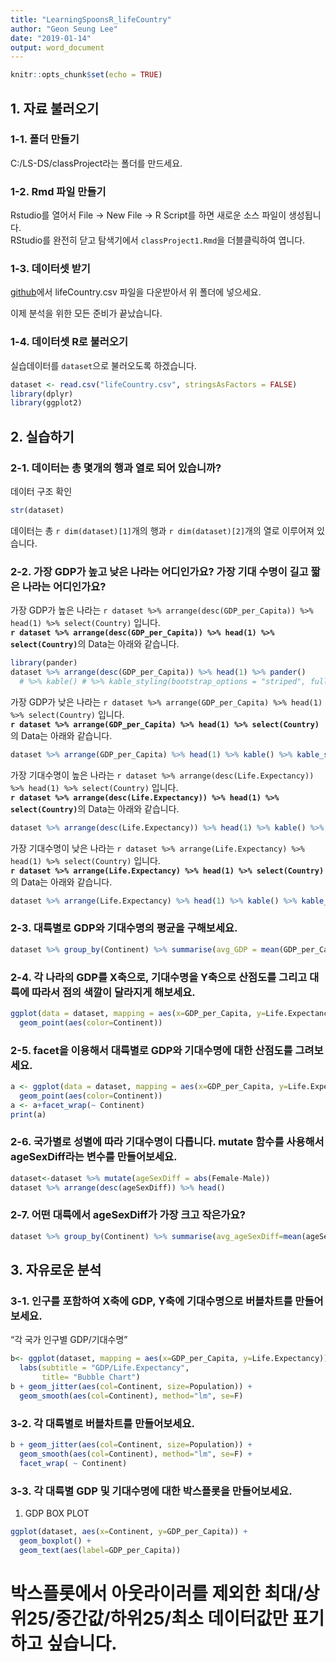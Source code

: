 ```yaml
---
title: "LearningSpoonsR_lifeCountry"
author: "Geon Seung Lee"
date: "2019-01-14"
output: word_document
---
```


```r
knitr::opts_chunk$set(echo = TRUE)
```

## 1. 자료 불러오기  


### 1-1. 폴더 만들기  

C:/LS-DS/classProject라는 폴더를 만드세요.

### 1-2. Rmd 파일 만들기  

Rstudio를 열어서 File -> New File -> R Script를 하면 새로운 소스 파일이 생성됩니다.  
RStudio를 완전히 닫고 탐색기에서 `classProject1.Rmd`을 더블클릭하여 엽니다.

### 1-3. 데이터셋 받기  

[github](https://github.com/LearningSpoonsR/LS-DS/tree/master/classProject)에서 lifeCountry.csv 파일을 다운받아서 위 폴더에 넣으세요.  

이제 분석을 위한 모든 준비가 끝났습니다.

### 1-4. 데이터셋 R로 불러오기  

실습데이터를 `dataset`으로 불러오도록 하겠습니다.  

```r
dataset <- read.csv("lifeCountry.csv", stringsAsFactors = FALSE)
library(dplyr)
library(ggplot2)
```

## 2. 실습하기  

### 2-1. 데이터는 총 몇개의 행과 열로 되어 있습니까?  

데이터 구조 확인  

```r
str(dataset)
```

데이터는 총 `r dim(dataset)[1]`개의 행과 `r dim(dataset)[2]`개의 열로 이루어져 있습니다.  

### 2-2. 가장 GDP가 높고 낮은 나라는 어디인가요? 가장 기대 수명이 길고 짧은 나라는 어디인가요?  

가장 GDP가 높은 나라는 `r dataset %>% arrange(desc(GDP_per_Capita)) %>% head(1) %>% select(Country)` 입니다.  
**`r dataset %>% arrange(desc(GDP_per_Capita)) %>% head(1) %>% select(Country)`**의 Data는 아래와 같습니다.  

```r
library(pander)
dataset %>% arrange(desc(GDP_per_Capita)) %>% head(1) %>% pander()
  # %>% kable() # %>% kable_styling(bootstrap_options = "striped", full_width = F, position = "left")
```

가장 GDP가 낮은 나라는 `r dataset %>% arrange(GDP_per_Capita) %>% head(1) %>% select(Country)` 입니다.    
**`r dataset %>% arrange(GDP_per_Capita) %>% head(1) %>% select(Country)`**의 Data는 아래와 같습니다.  

```r
dataset %>% arrange(GDP_per_Capita) %>% head(1) %>% kable() %>% kable_styling(bootstrap_options = "striped", full_width = F, position = "left")
```

가장 기대수명이 높은 나라는 `r dataset %>% arrange(desc(Life.Expectancy)) %>% head(1) %>% select(Country)` 입니다.  
**`r dataset %>% arrange(desc(Life.Expectancy)) %>% head(1) %>% select(Country)`**의 Data는 아래와 같습니다.  

```r
dataset %>% arrange(desc(Life.Expectancy)) %>% head(1) %>% kable() %>% kable_styling(bootstrap_options = "striped", full_width = F, position = "left")
```

가장 기대수명이 낮은 나라는 `r dataset %>% arrange(Life.Expectancy) %>% head(1) %>% select(Country)` 입니다.  
**`r dataset %>% arrange(Life.Expectancy) %>% head(1) %>% select(Country)`**의 Data는 아래와 같습니다.  

```r
dataset %>% arrange(Life.Expectancy) %>% head(1) %>% kable() %>% kable_styling(bootstrap_options = "striped", full_width = F, position = "left")
```

### 2-3. 대륙별로 GDP와 기대수명의 평균을 구해보세요.

```r
dataset %>% group_by(Continent) %>% summarise(avg_GDP = mean(GDP_per_Capita), avg_LE = mean(Life.Expectancy)) %>% arrange(desc(avg_GDP)) %>% kable() %>% kable_styling(bootstrap_options = "striped", full_width = F, position = "left")
```

### 2-4. 각 나라의 GDP를 X축으로, 기대수명을 Y축으로 산점도를 그리고 대륙에 따라서 점의 색깔이 달라지게 해보세요.

```r
ggplot(data = dataset, mapping = aes(x=GDP_per_Capita, y=Life.Expectancy))+
  geom_point(aes(color=Continent))
```

### 2-5. facet을 이용해서 대륙별로 GDP와 기대수명에 대한 산점도를 그려보세요.

```r
a <- ggplot(data = dataset, mapping = aes(x=GDP_per_Capita, y=Life.Expectancy))+
  geom_point(aes(color=Continent))
a <- a+facet_wrap(~ Continent)
print(a)
```

### 2-6. 국가별로 성별에 따라 기대수명이 다릅니다. mutate 함수를 사용해서 ageSexDiff라는 변수를 만들어보세요.

```r
dataset<-dataset %>% mutate(ageSexDiff = abs(Female-Male))
dataset %>% arrange(desc(ageSexDiff)) %>% head()
```

### 2-7. 어떤 대륙에서 ageSexDiff가 가장 크고 작은가요?

```r
dataset %>% group_by(Continent) %>% summarise(avg_ageSexDiff=mean(ageSexDiff)) %>% arrange(desc(avg_ageSexDiff))
```

## 3. 자유로운 분석

### 3-1. 인구를 포함하여 X축에 GDP, Y축에 기대수명으로 버블차트를 만들어보세요.

"각 국가 인구별 GDP/기대수명"  

```r
b<- ggplot(dataset, mapping = aes(x=GDP_per_Capita, y=Life.Expectancy))+
  labs(subtitle = "GDP/Life.Expectancy",
       title= "Bubble Chart")
b + geom_jitter(aes(col=Continent, size=Population)) +
  geom_smooth(aes(col=Continent), method="lm", se=F)
```

### 3-2. 각 대륙별로 버블차트를 만들어보세요.  

```r
b + geom_jitter(aes(col=Continent, size=Population)) +
  geom_smooth(aes(col=Continent), method="lm", se=F) +
  facet_wrap( ~ Continent)
```

### 3-3. 각 대륙별 GDP 및 기대수명에 대한 박스플롯을 만들어보세요.  

1) GDP BOX PLOT  

```r
ggplot(dataset, aes(x=Continent, y=GDP_per_Capita)) +
  geom_boxplot() +
  geom_text(aes(label=GDP_per_Capita)) 
```

# 박스플롯에서 아웃라이러를 제외한 최대/상위25/중간값/하위25/최소 데이터값만 표기하고 싶습니다.  


